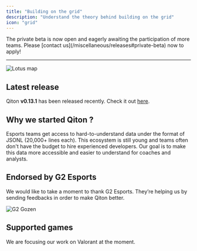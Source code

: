 ```yaml
---
title: "Building on the grid"
description: "Understand the theory behind building on the grid"
icon: "grid"
---
```


<Info>
    The private beta is now open and eagerly awaiting the participation of more teams.
    Please [contact us](/miscellaneous/releases#private-beta) now to apply!
</Info>

---

<Frame>
    <img
        src="./images/lotus_map.jpg"
        alt="Lotus map"
    />
</Frame>

## Latest release

Qiton **v0.13.1** has been released recently. Check it out [here](/miscellaneous/releases#v0-13-1).

## Why we started Qiton ?

Esports teams get access to hard-to-understand data under the format of JSONL (20,000+ lines each).
This ecosystem is still young and teams often don't have the budget to hire experienced developers.
Our goal is to make this data more accessible and easier to understand for coaches and analysts.

## Endorsed by G2 Esports

We would like to take a moment to thank G2 Esports.
They’re helping us by sending feedbacks in order to make Qiton better.

<Frame>
    <img
        src="./images/g2_gozen.jpg"
        alt="G2 Gozen"
    />
</Frame>

## Supported games

We are focusing our work on Valorant at the moment.
